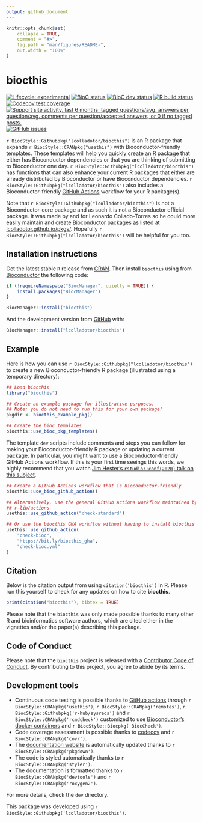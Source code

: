 ```yaml
---
output: github_document
---
```


<!-- README.md is generated from README.Rmd. Please edit that file -->

```r
knitr::opts_chunk$set(
    collapse = TRUE,
    comment = "#>",
    fig.path = "man/figures/README-",
    out.width = "100%"
)
```

# biocthis

<!-- badges: start -->
[![Lifecycle: experimental](https://img.shields.io/badge/lifecycle-experimental-orange.svg)](https://www.tidyverse.org/lifecycle/#experimental)
[![BioC status](http://www.bioconductor.org/shields/build/release/bioc/biocthis.svg)](https://bioconductor.org/checkResults/release/bioc-LATEST/biocthis)
[![BioC dev status](http://www.bioconductor.org/shields/build/devel/bioc/biocthis.svg)](https://bioconductor.org/checkResults/devel/bioc-LATEST/biocthis)
[![R build status](https://github.com/lcolladotor/biocthis/workflows/R-CMD-check-bioc/badge.svg)](https://github.com/lcolladotor/biocthis/actions)
[![Codecov test coverage](https://codecov.io/gh/lcolladotor/biocthis/branch/master/graph/badge.svg)](https://codecov.io/gh/lcolladotor/biocthis?branch=master)
[![Support site activity, last 6 months: tagged questions/avg. answers per question/avg. comments per question/accepted answers, or 0 if no tagged posts.](http://www.bioconductor.org/shields/posts/biocthis.svg)](https://support.bioconductor.org/t/biocthis/)
[![GitHub issues](https://img.shields.io/github/issues/lcolladotor/biocthis)](https://github.com/lcolladotor/biocthis/issues)
<!-- badges: end -->

`r BiocStyle::Githubpkg("lcolladotor/biocthis")` is an R package that expands `r BiocStyle::CRANpkg("usethis")` with Bioconductor-friendly templates. These templates will help you quickly create an R package that either has Bioconductor dependencies or that you are thinking of submitting to Bioconductor one day. `r BiocStyle::Githubpkg("lcolladotor/biocthis")`  has functions that can also enhance your current R packages that either are already distributed by Bioconductor or have Bioconductor dependencies. `r BiocStyle::Githubpkg("lcolladotor/biocthis")` also includes a Bioconductor-friendly [GitHub Actions](https://github.com/features/actions) workflow for your R package(s).

Note that `r BiocStyle::Githubpkg("lcolladotor/biocthis")` is not a Bioconductor-core package and as such it is not a Bioconductor official package. It was made by and for Leonardo Collado-Torres so he could more easily maintain and create Bioconductor packages as listed at [lcolladotor.github.io/pkgs/](https://lcolladotor.github.io/pkgs/). Hopefully `r BiocStyle::Githubpkg("lcolladotor/biocthis")`  will be helpful for you too.

## Installation instructions

Get the latest stable `R` release from [CRAN](http://cran.r-project.org/). Then install `biocthis` using from [Bioconductor](http://bioconductor.org/) the following code:

```r
if (!requireNamespace("BiocManager", quietly = TRUE)) {
    install.packages("BiocManager")
}

BiocManager::install("biocthis")
```

And the development version from [GitHub](https://github.com/) with:

```r
BiocManager::install("lcolladotor/biocthis")
```

## Example

Here is how you can use `r BiocStyle::Githubpkg("lcolladotor/biocthis")` to create a new Bioconductor-friendly R package (illustrated using a temporary directory):

```r
## Load biocthis
library("biocthis")

## Create an example package for illustrative purposes.
## Note: you do not need to run this for your own package!
pkgdir <- biocthis_example_pkg()

## Create the bioc templates
biocthis::use_bioc_pkg_templates()
```

The template `dev` scripts include comments and steps you can follow for making your Bioconductor-friendly R package or updating a current package. In particular, you might
want to use a Bioconductor-friendly GitHub Actions workflow. If this is your first time seeings this words, we highly recommend that you watch [Jim Hester's `rstudio::conf(2020)` talk on this subject](https://www.jimhester.com/talk/2020-rsc-github-actions/).

```r
## Create a GitHub Actions workflow that is Bioconductor-friendly
biocthis::use_bioc_github_action()
```

```r
## Alternatively, use the general GitHub Actions workflow maintained by
## r-lib/actions
usethis::use_github_action("check-standard")

## Or use the biocthis GHA workflow without having to install biocthis
usethis::use_github_action(
    "check-bioc",
    "https://bit.ly/biocthis_gha",
    "check-bioc.yml"
)
```


## Citation

Below is the citation output from using `citation('biocthis')` in R. Please
run this yourself to check for any updates on how to cite __biocthis__.

```r
print(citation("biocthis"), bibtex = TRUE)
```

Please note that the `biocthis` was only made possible thanks to many other R and bioinformatics software authors, which are cited either in the vignettes and/or the paper(s) describing this package.

## Code of Conduct

Please note that the `biocthis` project is released with a [Contributor Code of Conduct](https://contributor-covenant.org/version/2/0/CODE_OF_CONDUCT.html). By contributing to this project, you agree to abide by its terms.

## Development tools

* Continuous code testing is possible thanks to [GitHub actions](https://www.tidyverse.org/blog/2020/04/usethis-1-6-0/)  through `r BiocStyle::CRANpkg('usethis')`, `r BiocStyle::CRANpkg('remotes')`, `r BiocStyle::Githubpkg('r-hub/sysreqs')` and `r BiocStyle::CRANpkg('rcmdcheck')` customized to use [Bioconductor's docker containers](https://www.bioconductor.org/help/docker/) and `r BiocStyle::Biocpkg('BiocCheck')`.
* Code coverage assessment is possible thanks to [codecov](https://codecov.io/gh) and `r BiocStyle::CRANpkg('covr')`.
* The [documentation website](http://.github.io/lcolladotor/biocthis) is automatically updated thanks to `r BiocStyle::CRANpkg('pkgdown')`.
* The code is styled automatically thanks to `r BiocStyle::CRANpkg('styler')`.
* The documentation is formatted thanks to `r BiocStyle::CRANpkg('devtools')` and `r BiocStyle::CRANpkg('roxygen2')`.

For more details, check the `dev` directory.

This package was developed using `r BiocStyle::Githubpkg('lcolladotor/biocthis')`.


